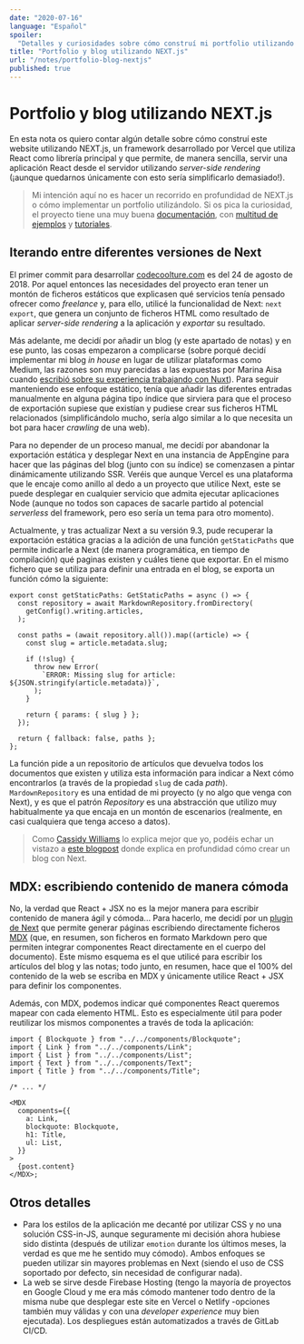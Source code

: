 ```yaml
---
date: "2020-07-16"
language: "Español"
spoiler:
  "Detalles y curiosidades sobre cómo construí mi portfolio utilizando NEXT.js"
title: "Portfolio y blog utilizando NEXT.js"
url: "/notes/portfolio-blog-nextjs"
published: true
---
```


# Portfolio y blog utilizando NEXT.js

En esta nota os quiero contar algún detalle sobre cómo construí este website
utilizando NEXT.js, un framework desarrollado por Vercel que utiliza React como
librería principal y que permite, de manera sencilla, servir una aplicación
React desde el servidor utilizando _server-side rendering_ (¡aunque quedarnos
únicamente con esto sería simplificarlo demasiado!).

> Mi intención aquí no es hacer un recorrido en profundidad de NEXT.js o cómo
> implementar un portfolio utilizándolo. Si os pica la curiosidad, el proyecto
> tiene una muy buena [documentación](https://nextjs.org/docs/getting-started),
> con
> [multitud de ejemplos](https://github.com/vercel/next.js/tree/canary/examples)
> y [tutoriales](https://nextjs.org/learn/basics/create-nextjs-app).

## Iterando entre diferentes versiones de Next

El primer commit para desarrollar [codecoolture.com](http://codecoolture.com) es
del 24 de agosto de 2018. Por aquel entonces las necesidades del proyecto eran
tener un montón de ficheros estáticos que explicasen qué servicios tenía pensado
ofrecer como _freelance_ y, para ello, utilicé la funcionalidad de Next:
`next export`, que genera un conjunto de ficheros HTML como resultado de aplicar
_server-side rendering_ a la aplicación y _exportar_ su resultado.

Más adelante, me decidí por añadir un blog (y este apartado de notas) y en ese
punto, las cosas empezaron a complicarse (sobre porqué decidí implementar mi
blog _in house_ en lugar de utilizar plataformas como Medium, las razones son
muy parecidas a las expuestas por Marina Aisa cuando
[escribió sobre su experiencia trabajando con Nuxt](https://marinaaisa.com/es/blog/blog-usando-vue-nuxt-markdown/)).
Para seguir manteniendo ese enfoque estático, tenía que añadir las diferentes
entradas manualmente en alguna página tipo índice que sirviera para que el
proceso de exportación supiese que existían y pudiese crear sus ficheros HTML
relacionados (simplificándolo mucho, sería algo similar a lo que necesita un bot
para hacer _crawling_ de una web).

Para no depender de un proceso manual, me decidí por abandonar la exportación
estática y desplegar Next en una instancia de AppEngine para hacer que las
páginas del blog (junto con su índice) se comenzasen a pintar dinámicamente
utilizando SSR. Veréis que aunque Vercel es una plataforma que le encaje como
anillo al dedo a un proyecto que utilice Next, este se puede desplegar en
cualquier servicio que admita ejecutar aplicaciones Node (aunque no todos son
capaces de sacarle partido al potencial _serverless_ del framework, pero eso
sería un tema para otro momento).

Actualmente, y tras actualizar Next a su versión 9.3, pude recuperar la
exportación estática gracias a la adición de una función `getStaticPaths` que
permite indicarle a Next (de manera programática, en tiempo de compilación) qué
paginas existen y cuáles tiene que exportar. En el mismo fichero que se utiliza
para definir una entrada en el blog, se exporta un función cómo la siguiente:

```tsx
export const getStaticPaths: GetStaticPaths = async () => {
  const repository = await MarkdownRepository.fromDirectory(
    getConfig().writing.articles,
  );

  const paths = (await repository.all()).map((article) => {
    const slug = article.metadata.slug;

    if (!slug) {
      throw new Error(
        `ERROR: Missing slug for article: ${JSON.stringify(article.metadata)}`,
      );
    }

    return { params: { slug } };
  });

  return { fallback: false, paths };
};
```

La función pide a un repositorio de artículos que devuelva todos los documentos
que existen y utiliza esta información para indicar a Next cómo encontrarlos (a
través de la propiedad `slug` de cada _path_). `MardownRepository` es una
entidad de mi proyecto (y no algo que venga con Next), y es que el patrón
_Repository_ es una abstracción que utilizo muy habitualmente ya que encaja en
un montón de escenarios (realmente, en casi cualquiera que tenga acceso a
datos).

> Como [Cassidy Williams](https://twitter.com/cassidoo) lo explica mejor que yo,
> podéis echar un vistazo a
> [este blogpost](https://www.netlify.com/blog/2020/05/04/building-a-markdown-blog-with-next-9.4-and-netlify/)
> donde explica en profundidad cómo crear un blog con Next.

## MDX: escribiendo contenido de manera cómoda

No, la verdad que React + JSX no es la mejor manera para escribir contenido de
manera ágil y cómoda... Para hacerlo, me decidí por un
[plugin de Next](https://github.com/vercel/next.js/tree/canary/packages/next-mdx)
que permite generar páginas escribiendo directamente ficheros
[MDX](https://mdxjs.com/) (que, en resumen, son ficheros en formato Markdown
pero que permiten integrar componentes React directamente en el cuerpo del
documento). Este mismo esquema es el que utilicé para escribir los artículos del
blog y las notas; todo junto, en resumen, hace que el 100% del contenido de la
web se escriba en MDX y únicamente utilice React + JSX para definir los
componentes.

Además, con MDX, podemos indicar qué componentes React queremos mapear con cada
elemento HTML. Esto es especialmente útil para poder reutilizar los mismos
componentes a través de toda la aplicación:

```tsx
import { Blockquote } from "../../components/Blockquote";
import { Link } from "../../components/Link";
import { List } from "../../components/List";
import { Text } from "../../components/Text";
import { Title } from "../../components/Title";

/* ... */

<MDX
  components={{
    a: Link,
    blockquote: Blockquote,
    h1: Title,
    ul: List,
  }}
>
  {post.content}
</MDX>;
```

## Otros detalles

- Para los estilos de la aplicación me decanté por utilizar CSS y no una
  solución CSS-in-JS, aunque seguramente mi decisión ahora hubiese sido distinta
  (después de utilizar `emotion` durante los últimos meses, la verdad es que me
  he sentido muy cómodo). Ambos enfoques se pueden utilizar sin mayores
  problemas en Next (siendo el uso de CSS soportado por defecto, sin necesidad
  de configurar nada).
- La web se sirve desde Firebase Hosting (tengo la mayoría de proyectos en
  Google Cloud y me era más cómodo mantener todo dentro de la misma nube que
  desplegar este site en Vercel o Netlify -opciones también muy válidas y con
  una _developer experience_ muy bien ejecutada). Los despliegues están
  automatizados a través de GitLab CI/CD.
